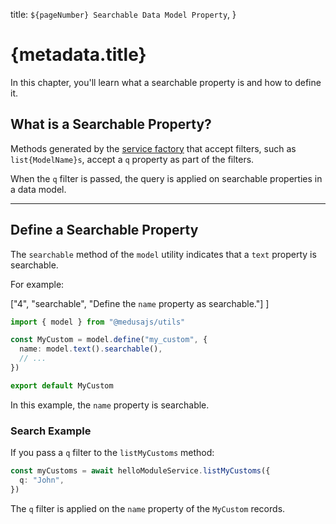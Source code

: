   title: `${pageNumber} Searchable Data Model Property`,
}

# {metadata.title}

In this chapter, you'll learn what a searchable property is and how to define it.

## What is a Searchable Property?

Methods generated by the [service factory](../../modules/service-factory/page.mdx) that accept filters, such as `list{ModelName}s`, accept a `q` property as part of the filters.

When the `q` filter is passed, the query is applied on searchable properties in a data model.

---

## Define a Searchable Property

The `searchable` method of the `model` utility indicates that a `text` property is searchable.

For example:

  ["4", "searchable", "Define the `name` property as searchable."]
]

```ts highlights={searchableHighlights}
import { model } from "@medusajs/utils"

const MyCustom = model.define("my_custom", {
  name: model.text().searchable(),
  // ...
})

export default MyCustom
```

In this example, the `name` property is searchable.

### Search Example

If you pass a `q` filter to the `listMyCustoms` method:

```ts
const myCustoms = await helloModuleService.listMyCustoms({
  q: "John",
})
```

The `q` filter is applied on the `name` property of the `MyCustom` records.
